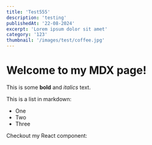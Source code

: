 ```yaml
---
title: 'Test555'
description: 'testing'
publishedAt: '22-08-2024'
excerpt: 'Lorem ipsum dolor sit amet'
category: '123'
thumbnail: '/images/test/coffee.jpg'
---
```


# Welcome to my MDX page!

This is some **bold** and _italics_ text.

This is a list in markdown:

- One
- Two
- Three

Checkout my React component:
